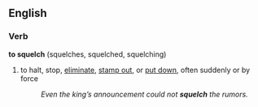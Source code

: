 ==English==

===Verb===
'''to squelch''' (squelches, squelched, squelching)

# to halt, stop, [[eliminate]], [[stamp out]], or [[put down]], often suddenly or by force
#: ''Even the king’s announcement could not '''squelch''' the rumors.''